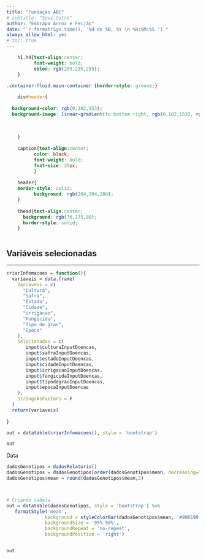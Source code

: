 ```yaml
---
title: "Fundação ABC"
# subtitle: "Sous-titre"
author: "Embrapa Arroz e Feijão"
date: "`r format(Sys.time(), '%d de %B, %Y \n %H:%M:%S ')`"
always_allow_html: yes
# toc: true
---
```




```css
    h1,h4{text-align:center;
          font-weight: bold;
          color: rgb(255,255,255);
    }
    
.container-fluid.main-container {border-style: groove;}

    div#header{
          
  background-color: rgb(0,102,153);
  background-image: linear-gradient(to bottom right, rgb(0,102,153), rgb(0,153,102));
    
   
    
    }
    
    caption{text-align:center;
          color: black;
          font-weight: bold;
          font-size: 35px;
          }
          
    header{
    border-style: solid;
          background: rgb(204,204,204);
    }
      
    thead{text-align:center;
      background: rgb(76,175,80);
      border-style: solid;
    }
    
```


## Variáveis selecionadas
***

```r
criarInfomacoes = function(){
  variaveis = data.frame(
    Variaveis = c(
      "Cultura",
      "Safra",
      "Estado",
      "Cidade",
      "irrigacao",
      "Fungicida",
      "Tipo de grao",
      "Epoca"
    ),
    Selecionados = c(
       input$culturaInputDoencas,
       input$safraInputDoencas,
       input$estadoInputDoencas,
       input$cidadeInputDoencas,
       input$irrigacaoInputDoencas,
       input$fungicidaInputDoencas,
       input$tipodegraoInputDoencas,
       input$epocaInputDoencas
    ),
    stringsAsFactors = F
  )
  return(variaveis)
  
}

out = datatable(criarInfomacoes(), style = 'bootstrap')

out  
```

Data

```r
dadosGenotipos = dadosRelatorio()
dadosGenotipos = dadosGenotipos[order(dadosGenotipos$mean, decreasing=TRUE),]
dadosGenotipos$mean = round(dadosGenotipos$mean,2)



# Criando tabela
out = datatable(dadosGenotipos, style = 'bootstrap') %>%
   formatStyle('mean',
              background = styleColorBar(dadosGenotipos$mean, '#90EE90'),
              backgroundSize = '95% 50%',
              backgroundRepeat = 'no-repeat',
              backgroundPosition = 'right')


out
```
